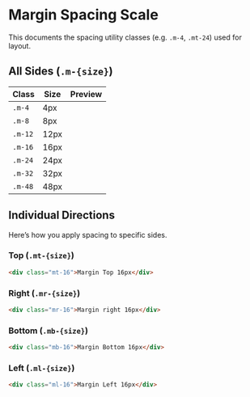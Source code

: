 
<Meta title="Lucy/ Spacing Margins" />

# Margin Spacing Scale

This documents the spacing utility classes (e.g. `.m-4`, `.mt-24`) used for layout.

## All Sides (`.m-{size}`)

<table>
  <thead>
    <tr>
      <th>Class</th>
      <th>Size</th>
      <th>Preview</th>
    </tr>
  </thead>
  <tbody>
    <tr><td><code>.m-4</code></td><td>4px</td><td><div style={{ margin: '4px', background: '#ddd', width: '40px', height: '20px' }} /></td></tr>
    <tr><td><code>.m-8</code></td><td>8px</td><td><div style={{ margin: '8px', background: '#ddd', width: '40px', height: '20px' }} /></td></tr>
    <tr><td><code>.m-12</code></td><td>12px</td><td><div style={{ margin: '12px', background: '#ddd', width: '40px', height: '20px' }} /></td></tr>
    <tr><td><code>.m-16</code></td><td>16px</td><td><div style={{ margin: '16px', background: '#ddd', width: '40px', height: '20px' }} /></td></tr>
    <tr><td><code>.m-24</code></td><td>24px</td><td><div style={{ margin: '24px', background: '#ddd', width: '40px', height: '20px' }} /></td></tr>
    <tr><td><code>.m-32</code></td><td>32px</td><td><div style={{ margin: '32px', background: '#ddd', width: '40px', height: '20px' }} /></td></tr>
    <tr><td><code>.m-48</code></td><td>48px</td><td><div class="m-48" style={{ margin: '48px', background: '#ddd', width: '40px', height: '20px' }} /></td></tr>
  </tbody>
</table>

## Individual Directions

Here’s how you apply spacing to specific sides.

### Top (`.mt-{size}`)
```html
<div class="mt-16">Margin Top 16px</div>
```

### Right (`.mr-{size}`)
```html
<div class="mr-16">Margin right 16px</div>
```

### Bottom (`.mb-{size}`)
```html
<div class="mb-16">Margin Bottom 16px</div>
```

### Left (`.ml-{size}`)
```html
<div class="ml-16">Margin Left 16px</div>
```
